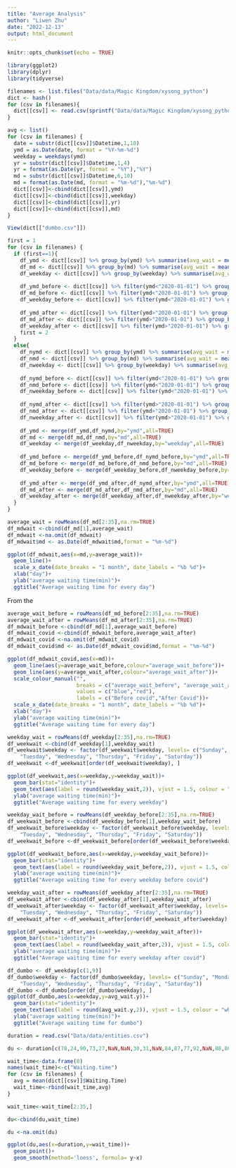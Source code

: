 ```yaml
---
title: "Average Analysis"
author: "Liwen Zhu"
date: "2022-12-13"
output: html_document
---
```


```r
knitr::opts_chunk$set(echo = TRUE)
```

```r
library(ggplot2)
library(dplyr)
library(tidyverse)
```


```r
filenames <- list.files("Data/data/Magic Kingdom/xysong_python")
dict <- hash()
for (csv in filenames){
  dict[[csv]] <- read.csv(sprintf("Data/data/Magic Kingdom/xysong_python/%s", csv))
}
```

```r
avg <- list()
for (csv in filenames) {
  date = substr(dict[[csv]]$Datetime,1,10)
  ymd = as.Date(date, format = "%Y-%m-%d")
  weekday = weekdays(ymd)
  yr = substr(dict[[csv]]$Datetime,1,4)
  yr = format(as.Date(yr, format = "%Y"),"%Y")
  md = substr(dict[[csv]]$Datetime,6,10)
  md = format(as.Date(md, format = "%m-%d"),"%m-%d")
  dict[[csv]]<-cbind(dict[[csv]],ymd)
  dict[[csv]]<-cbind(dict[[csv]],weekday)
  dict[[csv]]<-cbind(dict[[csv]],yr)
  dict[[csv]]<-cbind(dict[[csv]],md)
}
```

```r
View(dict[["dumbo.csv"]])
```

```r
first = 1
for (csv in filenames) {
  if (first==1){
    df_ymd <- dict[[csv]] %>% group_by(ymd) %>% summarise(avg_wait = mean(Waiting.Time))
    df_md <- dict[[csv]] %>% group_by(md) %>% summarise(avg_wait = mean(Waiting.Time))
    df_weekday <- dict[[csv]] %>% group_by(weekday) %>% summarise(avg_wait = mean(Waiting.Time))
    
    df_ymd_before <- dict[[csv]] %>% filter(ymd<"2020-01-01") %>% group_by(ymd) %>% summarise(avg_wait = mean(Waiting.Time))
    df_md_before <- dict[[csv]] %>% filter(ymd<"2020-01-01") %>% group_by(md) %>% summarise(avg_wait = mean(Waiting.Time))
    df_weekday_before <- dict[[csv]] %>% filter(ymd<"2020-01-01") %>% group_by(weekday) %>% summarise(avg_wait = mean(Waiting.Time))
    
    df_ymd_after <- dict[[csv]] %>% filter(ymd>"2020-01-01") %>% group_by(ymd) %>% summarise(avg_wait = mean(Waiting.Time))
    df_md_after <- dict[[csv]] %>% filter(ymd>"2020-01-01") %>% group_by(md) %>% summarise(avg_wait = mean(Waiting.Time))
    df_weekday_after <- dict[[csv]] %>% filter(ymd>"2020-01-01") %>% group_by(weekday) %>% summarise(avg_wait = mean(Waiting.Time))
    first = 2
  }
  else{
    df_nymd <- dict[[csv]] %>% group_by(ymd) %>% summarise(avg_wait = mean(Waiting.Time))
    df_nmd <- dict[[csv]] %>% group_by(md) %>% summarise(avg_wait = mean(Waiting.Time))
    df_nweekday <- dict[[csv]] %>% group_by(weekday) %>% summarise(avg_wait = mean(Waiting.Time))
    
    df_nymd_before <- dict[[csv]] %>% filter(ymd<"2020-01-01") %>% group_by(ymd) %>% summarise(avg_wait = mean(Waiting.Time))
    df_nmd_before <- dict[[csv]] %>% filter(ymd<"2020-01-01") %>% group_by(md) %>% summarise(avg_wait = mean(Waiting.Time))
    df_nweekday_before <- dict[[csv]] %>% filter(ymd<"2020-01-01") %>% group_by(weekday) %>% summarise(avg_wait = mean(Waiting.Time))
    
    df_nymd_after <- dict[[csv]] %>% filter(ymd>"2020-01-01") %>% group_by(ymd) %>% summarise(avg_wait = mean(Waiting.Time))
    df_nmd_after <- dict[[csv]] %>% filter(ymd>"2020-01-01") %>% group_by(md) %>% summarise(avg_wait = mean(Waiting.Time))
    df_nweekday_after <- dict[[csv]] %>% filter(ymd>"2020-01-01") %>% group_by(weekday) %>% summarise(avg_wait = mean(Waiting.Time))
    
    df_ymd <- merge(df_ymd,df_nymd,by="ymd",all=TRUE)
    df_md <- merge(df_md,df_nmd,by="md",all=TRUE)
    df_weekday <- merge(df_weekday,df_nweekday,by="weekday",all=TRUE)
    
    df_ymd_before <- merge(df_ymd_before,df_nymd_before,by="ymd",all=TRUE)
    df_md_before <- merge(df_md_before,df_nmd_before,by="md",all=TRUE)
    df_weekday_before <- merge(df_weekday_before,df_nweekday_before,by="weekday",all=TRUE)
    
    df_ymd_after <- merge(df_ymd_after,df_nymd_after,by="ymd",all=TRUE)
    df_md_after <- merge(df_md_after,df_nmd_after,by="md",all=TRUE)
    df_weekday_after <- merge(df_weekday_after,df_nweekday_after,by="weekday",all=TRUE)
  }
}
```

```r
average_wait = rowMeans(df_md[2:35],na.rm=TRUE)
df_mdwait <-cbind(df_md[1],average_wait)
df_mdwait <-na.omit(df_mdwait)
df_mdwait$md <- as.Date(df_mdwait$md,format = "%m-%d")
```

```r
ggplot(df_mdwait,aes(x=md,y=average_wait))+
  geom_line()+
  scale_x_date(date_breaks = "1 month", date_labels = "%b %d")+
  xlab("day")+
  ylab("average waiting time(min)")+
  ggtitle("Average waiting time for every day")
```
From the

```r
average_wait_before = rowMeans(df_md_before[2:35],na.rm=TRUE)
average_wait_after = rowMeans(df_md_after[2:35],na.rm=TRUE)
df_mdwait_before <-cbind(df_md[1],average_wait_before)
df_mdwait_covid <-cbind(df_mdwait_before,average_wait_after)
df_mdwait_covid <-na.omit(df_mdwait_covid)
df_mdwait_covid$md <- as.Date(df_mdwait_covid$md,format = "%m-%d")
```

```r
ggplot(df_mdwait_covid,aes(x=md))+
  geom_line(aes(y=average_wait_before,colour="average_wait_before"))+
  geom_line(aes(y=average_wait_after,colour="average_wait_after"))+
  scale_colour_manual("",
                      breaks = c("average_wait_before", "average_wait_after"),
                      values = c("blue","red"),
                      labels = c("Before covid","After Covid"))+
  scale_x_date(date_breaks = "1 month", date_labels = "%b %d")+
  xlab("day")+
  ylab("average waiting time(min)")+
  ggtitle("Average waiting time for every day")
```

```r
weekday_wait = rowMeans(df_weekday[2:35],na.rm=TRUE)
df_weekwait <-cbind(df_weekday[1],weekday_wait)
df_weekwait$weekday <- factor(df_weekwait$weekday, levels= c("Sunday", "Monday", 
    "Tuesday", "Wednesday", "Thursday", "Friday", "Saturday"))
df_weekwait <-df_weekwait[order(df_weekwait$weekday), ]
```

```r
ggplot(df_weekwait,aes(x=weekday,y=weekday_wait))+
  geom_bar(stat="identity")+
  geom_text(aes(label = round(weekday_wait,2)), vjust = 1.5, colour = "white")+
  ylab("average waiting time(min)")+
  ggtitle("Average waiting time for every weekday")
```

```r
weekday_wait_before = rowMeans(df_weekday_before[2:35],na.rm=TRUE)
df_weekwait_before <-cbind(df_weekday_before[1],weekday_wait_before)
df_weekwait_before$weekday <- factor(df_weekwait_before$weekday, levels= c("Sunday", "Monday", 
    "Tuesday", "Wednesday", "Thursday", "Friday", "Saturday"))
df_weekwait_before <-df_weekwait_before[order(df_weekwait_before$weekday), ]
```

```r
ggplot(df_weekwait_before,aes(x=weekday,y=weekday_wait_before))+
  geom_bar(stat="identity")+
  geom_text(aes(label = round(weekday_wait_before,2)), vjust = 1.5, colour = "white")+
  ylab("average waiting time(min)")+
  ggtitle("Average waiting time for every weekday before covid")

```

```r
weekday_wait_after = rowMeans(df_weekday_after[2:35],na.rm=TRUE)
df_weekwait_after <-cbind(df_weekday_after[1],weekday_wait_after)
df_weekwait_after$weekday <- factor(df_weekwait_after$weekday, levels= c("Sunday", "Monday", 
    "Tuesday", "Wednesday", "Thursday", "Friday", "Saturday"))
df_weekwait_after <-df_weekwait_after[order(df_weekwait_after$weekday), ]
```

```r
ggplot(df_weekwait_after,aes(x=weekday,y=weekday_wait_after))+
  geom_bar(stat="identity")+
  geom_text(aes(label = round(weekday_wait_after,2)), vjust = 1.5, colour = "white")+
  ylab("average waiting time(min)")+
  ggtitle("Average waiting time for every weekday after covid")
```


```r
df_dumbo <- df_weekday[c(1,9)]
df_dumbo$weekday <- factor(df_dumbo$weekday, levels= c("Sunday", "Monday", 
    "Tuesday", "Wednesday", "Thursday", "Friday", "Saturday"))
df_dumbo <-df_dumbo[order(df_dumbo$weekday), ]
ggplot(df_dumbo,aes(x=weekday,y=avg_wait.y))+
  geom_bar(stat="identity")+
  geom_text(aes(label = round(avg_wait.y,2)), vjust = 1.5, colour = "white")+
  ylab("average waiting time(min)")+
  ggtitle("Average waiting time for dumbo")
```

```r
duration = read.csv("Data/data/entities.csv")
```

```r
du <- duration[c(78,24,90,73,27,NaN,NaN,30,31,NaN,84,87,77,92,NaN,88,80,94,75,89,NaN,42,82,83,85,NaN,44,74,NaN,93, NaN,95,79,76),]
```

```r
wait_time<-data.frame(0)
names(wait_time)<-c("Waiting.time")
for (csv in filenames) {
  avg = mean(dict[[csv]]$Waiting.Time)
  wait_time<-rbind(wait_time,avg)
}
```

```r
wait_time<-wait_time[2:35,]
```

```r
du<-cbind(du,wait_time)
```

```r
du <-na.omit(du)
```

```r
ggplot(du,aes(x=duration,y=wait_time))+
  geom_point()+
  geom_smooth(method='loess', formula= y~x)
```












